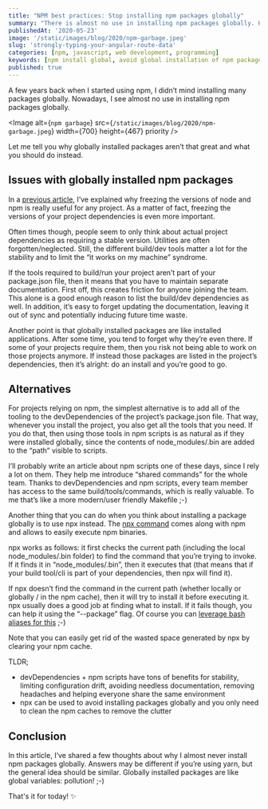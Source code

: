 ```yaml
---
title: "NPM best practices: Stop installing npm packages globally"
summary: "There is almost no use in installing npm packages globally. Here's why"
publishedAt: '2020-05-23'
image: '/static/images/blog/2020/npm-garbage.jpeg'
slug: 'strongly-typing-your-angular-route-data'
categories: [npm, javascript, web development, programming]
keywords: [npm install global, avoid global installation of npm packages, npm]
published: true
---
```


A few years back when I started using npm, I didn’t mind installing many packages globally. Nowadays, I see almost no use in installing npm packages globally.

<Image
  alt={`npm garbage`}
  src={`/static/images/blog/2020/npm-garbage.jpeg`}
  width={700}
  height={467}
  priority
/>

Let me tell you why globally installed packages aren’t that great and what you should do instead.

## Issues with globally installed npm packages

In a [previous article](https://medium.com/@dSebastien/why-and-how-to-use-stable-node-and-npm-versions-across-your-project-team-a4886f51a96c), I’ve explained why freezing the versions of node and npm is really useful for any project. As a matter of fact, freezing the versions of your project dependencies is even more important.

Often times though, people seem to only think about actual project dependencies as requiring a stable version. Utilities are often forgotten/neglected. Still, the different build/dev tools matter a lot for the stability and to limit the “it works on my machine” syndrome.

If the tools required to build/run your project aren’t part of your package.json file, then it means that you have to maintain separate documentation. First off, this creates friction for anyone joining the team. This alone is a good enough reason to list the build/dev dependencies as well. In addition, it’s easy to forget updating the documentation, leaving it out of sync and potentially inducing future time waste.

Another point is that globally installed packages are like installed applications. After some time, you tend to forget why they’re even there. If some of your projects require them, then you risk not being able to work on those projects anymore. If instead those packages are listed in the project’s dependencies, then it’s alright: do an install and you’re good to go.

## Alternatives

For projects relying on npm, the simplest alternative is to add all of the tooling to the devDependencies of the project’s package.json file. That way, whenever you install the project, you also get all the tools that you need. If you do that, then using those tools in npm scripts is as natural as if they were installed globally, since the contents of node\_modules/.bin are added to the “path” visible to scripts.

I’ll probably write an article about npm scripts one of these days, since I rely a lot on them. They help me introduce “shared commands” for the whole team. Thanks to devDependencies and npm scripts, every team member has access to the same build/tools/commands, which is really valuable. To me that’s like a more modern/user friendly Makefile ;-)

Another thing that you can do when you think about installing a package globally is to use npx instead. The [npx command](https://www.npmjs.com/package/npx) comes along with npm and allows to easily execute npm binaries.

npx works as follows: it first checks the current path (including the local node\_modules/.bin folder) to find the command that you’re trying to invoke. If it finds it in “node\_modules/.bin”, then it executes that (that means that if your build tool/cli is part of your dependencies, then npx will find it).

If npx doesn’t find the command in the current path (whether locally or globally / in the npm cache), then it will try to install it before executing it. npx usually does a good job at finding what to install. If it fails though, you can help it using the “--package” flag. Of course you can [leverage bash aliases for this](https://itnext.io/bash-aliases-are-awesome-8a76aecc96ab?source=your_stories_page---------------------------) ;-)

Note that you can easily get rid of the wasted space generated by npx by clearing your npm cache.

TLDR;

* devDependencies + npm scripts have tons of benefits for stability, limiting configuration drift, avoiding needless documentation, removing headaches and helping everyone share the same environment
* npx can be used to avoid installing packages globally and you only need to clean the npm caches to remove the clutter

## Conclusion

In this article, I’ve shared a few thoughts about why I almost never install npm packages globally. Answers may be different if you’re using yarn, but the general idea should be similar. Globally installed packages are like global variables: pollution! ;-)

That's it for today! ✨

<BlogPostSignature />
